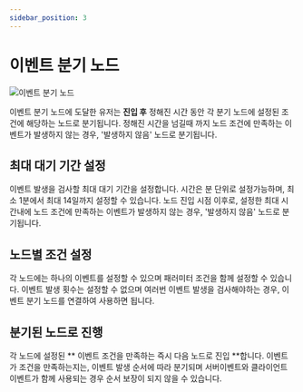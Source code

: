 ```yaml
---
sidebar_position: 3
---
```


# 이벤트 분기 노드

![이벤트 분기 노드](./img/event_branching_node.png)

이벤트 분기 노드에 도달한 유저는 **진입 후** 정해진 시간 동안 각 분기 노드에 설정된 조건에 해당하는 노드로 분기됩니다. 정해진 시간을 넘길때 까지 노드 조건에 만족하는 이벤트가 발생하지 않는 경우, '발생하지 않음' 노드로 분기됩니다.

## 최대 대기 기간 설정

이벤트 발생을 검사할 최대 대기 기간을 설정합니다. 시간은 분 단위로 설정가능하며, 최소 1분에서 최대 14일까지 설정할 수 있습니다. 노드 진입 시점 이후로, 설정한 최대 시간내에 노드 조건에 만족하는 이벤트가 발생하지 않는 경우, '발생하지 않음' 노드로 분기됩니다.

## 노드별 조건 설정

각 노드에는 하나의 이벤트를 설정할 수 있으며 패러미터 조건을 함께 설정할 수 있습니다. 이벤트 발생 횟수는 설정할 수 없으며 여러번 이벤트 발생을 검사해야하는 경우, 이벤트 분기 노드를 연결하여 사용하면 됩니다.

## 분기된 노드로 진행

각 노드에 설정된 ** 이벤트 조건을 만족하는 즉시 다음 노드로 진입 **합니다. 이벤트가 조건을 만족하는지는, 이벤트 발생 순서에 따라 분기되며 서버이벤트와 클라이언트 이벤트가 함께 사용되는 경우 순서 보장이 되지 않을 수 있습니다.
